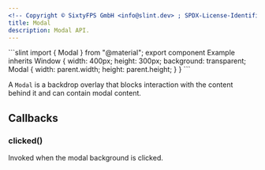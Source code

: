 ```yaml
---
<!-- Copyright © SixtyFPS GmbH <info@slint.dev> ; SPDX-License-Identifier: MIT -->
title: Modal
description: Modal API.
---
```



<CodeSnippetMD imagePath="" noScreenShot scale="3" imageWidth="300" imageHeight="200" imageAlt="">
```slint
import { Modal } from "@material";
export component Example inherits Window {
    width: 400px;
    height: 300px;
    background: transparent;
    Modal {
        width: parent.width;
        height: parent.height;
    }
}
```
</CodeSnippetMD>

A `Modal` is a backdrop overlay that blocks interaction with the content behind it and can contain modal content.

## Callbacks

### clicked()
Invoked when the modal background is clicked.